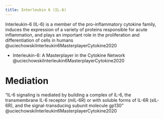 ```yaml
---
title: Interleukin 6 (IL-6)
---
```



Interleukin-6 (IL-6) is a member of the pro-inflammatory cytokine family, induces the expression of a variety of proteins responsible for acute inflammation, and plays an important role in the proliferation and differentiation of cells in humans @uciechowskiInterleukin6MasterplayerCytokine2020

:::{.callout-note title="Reference"}

- Interleukin-6: A Masterplayer in the Cytokine Network @uciechowskiInterleukin6MasterplayerCytokine2020
:::



# Mediation

"IL-6 signaling is mediated by building a complex of IL-6, the transmembrane IL-6 receptor (mIL-6R) or with soluble forms of IL-6R (sIL-6R), and the signal-transducing subunit molecule gp130" @uciechowskiInterleukin6MasterplayerCytokine2020